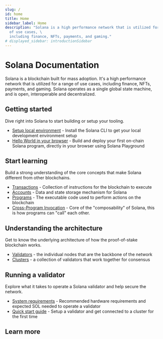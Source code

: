 ```yaml
---
slug: /
id: home
title: Home
sidebar_label: Home
description: "Solana is a high performance network that is utilized for a range
  of use cases, \
  including finance, NFTs, payments, and gaming."
# displayed_sidebar: introductionSidebar
---
```


# Solana Documentation

Solana is a blockchain built for mass adoption. It's a high performance network
that is utilized for a range of use cases, including finance, NFTs, payments,
and gaming. Solana operates as a single global state machine, and is open,
interoperable and decentralized.

## Getting started

Dive right into Solana to start building or setup your tooling.

- [Setup local environment](/cli) - Install the Solana CLI to get your local
  development environment setup
- [Hello World in your browser](getstarted/hello-world) - Build and deploy your
  first on-chain Solana program, directly in your browser using Solana
  Playground

## Start learning

Build a strong understanding of the core concepts that make Solana different
from other blockchains.

- [Transactions](./developing/programming-model/transactions) - Collection of
  instructions for the blockchain to execute
- [Accounts](./developing/programming-model/accounts) - Data and state storage
  mechanism for Solana
- [Programs](./developing/intro/programs) - The executable code used to perform
  actions on the blockchain
- [Cross-Program Invocation](./developing/programming-model/calling-between-programs) -
  Core of the "composability" of Solana, this is how programs can "call" each
  other.

## Understanding the architecture

Get to know the underlying architecture of how the proof-of-stake blockchain
works.

- [Validators](./validator/anatomy) - the individual nodes that are the backbone
  of the network
- [Clusters](./cluster/overview) - a collection of validators that work together
  for consensus

## Running a validator

Explore what it takes to operate a Solana validator and help secure the network.

- [System requirements](./running-validator/validator-reqs) - Recommended
  hardware requirements and expected SOL needed to operate a validator
- [Quick start guide](./validator/get-started/setup-a-validator) - Setup a
  validator and get connected to a cluster for the first time

## Learn more


<HomeCtaLinks />
